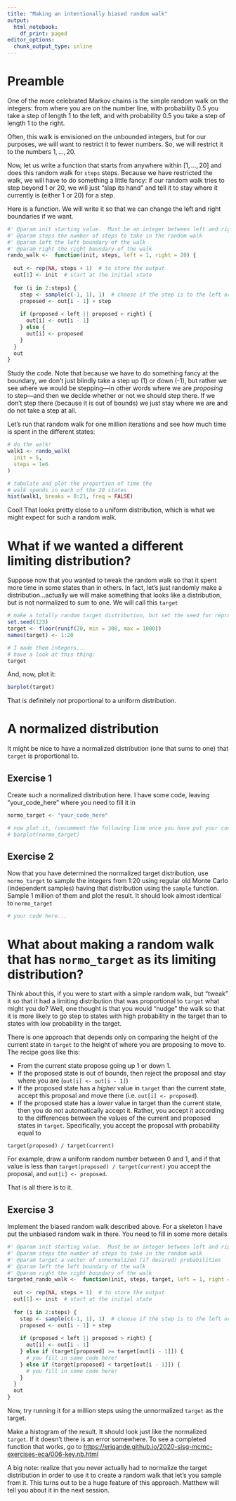 ```yaml
---
title: "Making an intentionally biased random walk"
output:
  html_notebook:
    df_print: paged
editor_options:
  chunk_output_type: inline
---
```



# Preamble

One of the more celebrated Markov chains is the simple random walk on the integers:
from where you are on the number line, with probability 0.5 you take a step of length
1 to the left, and with probability 0.5 you take a step of length 1 to the right.

Often, this walk is envisioned on the unbounded integers, but for our purposes,
we will want to restrict it to fewer numbers.  So, we will restrict it to the
numbers $1,\ldots,20$.  

Now, let us write a function that starts from anywhere within $[1,\ldots,20]$
and does this random walk for `steps` steps.  Because we have restricted the
walk, we will have to do something a little fancy: if our random walk tries to
step beyond 1 or 20, we will just "slap its hand" and tell it to stay where it
currently is (either 1 or 20) for a step.

Here is a function.  We will write it so that we can change the left and right
boundaries if we want.
```r
#' @param init starting value.  Must be an integer between left and right inclusive
#' @param steps the number of steps to take in the random walk
#' @param left the left boundary of the walk
#' @param right the right boundary of the walk
rando_walk <-  function(init, steps, left = 1, right = 20) {
  
  out <- rep(NA, steps + 1)  # to store the output
  out[1] <- init  # start at the initial state
  
  for (i in 2:steps) { 
    step <- sample(c(-1, 1), 1)  # choose if the step is to the left or right
    proposed <- out[i - 1] + step
    
    if (proposed < left || proposed > right) {
      out[i] <- out[i - 1]
    } else {
      out[i] <- proposed
    }
  }
  out
}
```

Study the code.  Note that because we have to do something fancy at the boundary,
we don't just blindly take a step up (1) or down (-1), but rather we
see where we would be stepping---in other words where we are _proposing_ to step---and
then we decide whether or not we should step there.  If we don't step there (because
it is out of bounds) we just stay where we are and do not take a step at all.

Let's run that random walk for one million iterations and see how much time
is spent in the different states:
```r
# do the walk!
walk1 <- rando_walk(
  init = 5,
  steps = 1e6
)

# tabulate and plot the proportion of time the
# walk spends in each of the 20 states
hist(walk1, breaks = 0:21, freq = FALSE)
```

Cool! That looks pretty close to a uniform distribution, which is what we might
expect for such a random walk.

# What if we wanted a different limiting distribution?

Suppose now that you wanted to tweak the random walk so that it spent more
time in some states than in others.  In fact, let's just randomly make a distribution...actually
we will make something that looks like a distribution, but is not normalized to sum to one. We will
call this `target`
```r
# make a totally random target distribution, but set the seed for reproducibility
set.seed(123)
target <- floor(runif(20, min = 300, max = 1000))
names(target) <- 1:20

# I made them integers...
# have a look at this thing:
target
```

And, now, plot it:
```r
barplot(target)
```

That is definitely _not_ proportional to a uniform distribution.  

# A normalized distribution

It might be nice to have a normalized distribution (one that sums to one)
that `target` is proportional to.  

## Exercise 1

Create such a normalized distribution here.  I have some code, leaving "your_code_here" where you need to fill it in
```r
normo_target <- "your_code_here" 

# now plot it, (uncomment the following line once you have put your code in)
# barplot(normo_target)
```

## Exercise 2

Now that you have determined the normalized target distribution, use `normo_target` to sample the
integers from 1:20 using regular old Monte Carlo (independent samples) having that
distribution using the `sample` function.  Sample 1 million of them and plot the result.
It should look almost identical to `normo_target`

```r
# your code here...
```

# What about making a random walk that has `normo_target` as its limiting distribution?

Think about this, if you were to start with a simple random walk, but "tweak" it so
that it had a limiting distribution that was proportional to `target` what might you do?
Well, one thought is that you would "nudge" the walk so that it is more likely to
go step to states with high probability in the target than to states with low
probability in the target.  

There is one approach that depends only on comparing the height of the current
state in `target` to the height of where you are proposing to move to.  The recipe goes like this:

* From the current state propose going up 1 or down 1.
* If the proposed state is out of bounds, then reject the proposal
and stay where you are (`out[i] <- out[i - 1]`)
* If the proposed state has a _higher_ value in `target` than the current state,
accept this proposal and move there (i.e. `out[i] <- proposed`).
* If the proposed state has a _lower_ value in target than the current state,
then you do not automatically accept it. Rather, you accept it according to 
the differences between the values of the current and proposed states in `target`.
Specifically, you accept the proposal with probability equal to
```
target(proposed) / target(current)
```
For example, draw a uniform random number between 0 and 1, and if that value is
less than `target(proposed) / target(current)` you accept the proposal, 
and `out[i] <- proposed`.

That is all there is to it.  

## Exercise 3

Implement the biased random walk described above.  For a skeleton I have 
put the unbiased random walk in there.  You need to fill in some more details
```r
#' @param init starting value.  Must be an integer between left and right inclusive
#' @param steps the number of steps to take in the random walk
#' @param target a vector of unnormalized (if desired) probabilities
#' @param left the left boundary of the walk
#' @param right the right boundary of the walk
targeted_rando_walk <-  function(init, steps, target, left = 1, right = 20) {
  
  out <- rep(NA, steps + 1)  # to store the output
  out[1] <- init  # start at the initial state
  
  for (i in 2:steps) { 
    step <- sample(c(-1, 1), 1)  # choose if the step is to the left or right
    proposed <- out[i - 1] + step
    
    if (proposed < left || proposed > right) {
      out[i] <- out[i - 1]
    } else if (target[proposed] >= target[out[i - 1]]) {
      # you fill in some code here!
    } else if (target[proposed] < target[out[i - 1]]) {
      # you fill in some code here!
    }
  }
  out
}
```


Now, try running it for a million steps using the unnormalized `target` as the target.

Make a histogram of the result.  It should look just like the normalized `target`. If it doesn't there is
an error somewhere.  To see a completed function that works, go to
[https://eriqande.github.io/2020-sisg-mcmc-exercises-eca/006-key.nb.html](https://eriqande.github.io/2020-sisg-mcmc-exercises-eca/006-key.nb.html)

A big note: realize that you never actually had to normalize the target distribution in order
to use it to create a random walk that let's you sample from it.  This turns out to be a huge feature
of this approach.  Matthew will tell you about it in the next session.

